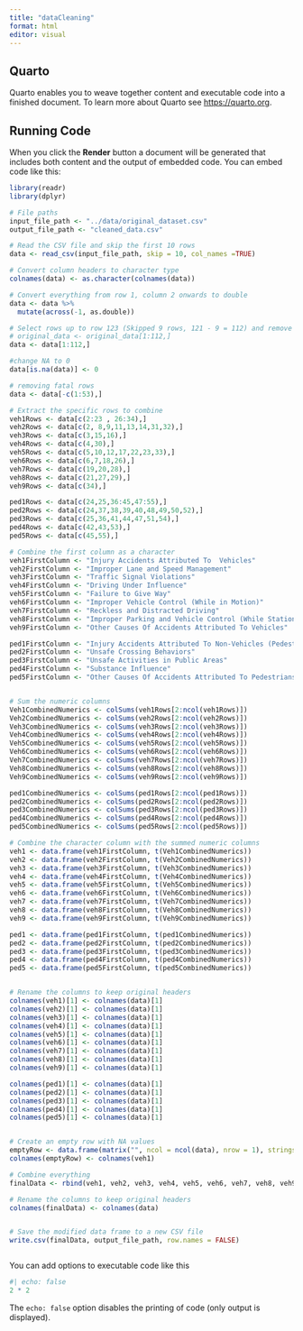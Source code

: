 ```yaml
---
title: "dataCleaning"
format: html
editor: visual
---
```


## Quarto

Quarto enables you to weave together content and executable code into a finished document. To learn more about Quarto see <https://quarto.org>.

## Running Code

When you click the **Render** button a document will be generated that includes both content and the output of embedded code. You can embed code like this:

```r
library(readr)
library(dplyr)

# File paths
input_file_path <- "../data/original_dataset.csv"
output_file_path <- "cleaned_data.csv"

# Read the CSV file and skip the first 10 rows
data <- read_csv(input_file_path, skip = 10, col_names =TRUE)

# Convert column headers to character type
colnames(data) <- as.character(colnames(data))

# Convert everything from row 1, column 2 onwards to double
data <- data %>%
  mutate(across(-1, as.double))

# Select rows up to row 123 (Skipped 9 rows, 121 - 9 = 112) and remove original combined rows
# original_data <- original_data[1:112,]
data <- data[1:112,]

#change NA to 0
data[is.na(data)] <- 0

# removing fatal rows
data <- data[-c(1:53),]

# Extract the specific rows to combine
veh1Rows <- data[c(2:23 , 26:34),]
veh2Rows <- data[c(2, 8,9,11,13,14,31,32),]
veh3Rows <- data[c(3,15,16),]
veh4Rows <- data[c(4,30),]
veh5Rows <- data[c(5,10,12,17,22,23,33),]
veh6Rows <- data[c(6,7,18,26),]
veh7Rows <- data[c(19,20,28),]
veh8Rows <- data[c(21,27,29),]
veh9Rows <- data[c(34),]

ped1Rows <- data[c(24,25,36:45,47:55),]
ped2Rows <- data[c(24,37,38,39,40,48,49,50,52),]
ped3Rows <- data[c(25,36,41,44,47,51,54),]
ped4Rows <- data[c(42,43,53),]
ped5Rows <- data[c(45,55),]

# Combine the first column as a character
veh1FirstColumn <- "Injury Accidents Attributed To  Vehicles"
veh2FirstColumn <- "Improper Lane and Speed Management"
veh3FirstColumn <- "Traffic Signal Violations"
veh4FirstColumn <- "Driving Under Influence"
veh5FirstColumn <- "Failure to Give Way"
veh6FirstColumn <- "Improper Vehicle Control (While in Motion)"
veh7FirstColumn <- "Reckless and Distracted Driving"
veh8FirstColumn <- "Improper Parking and Vehicle Control (While Stationary )"
veh9FirstColumn <- "Other Causes Of Accidents Attributed To Vehicles"

ped1FirstColumn <- "Injury Accidents Attributed To Non-Vehicles (Pedestrians, Cyclists, PMD)"
ped2FirstColumn <- "Unsafe Crossing Behaviors"
ped3FirstColumn <- "Unsafe Activities in Public Areas"
ped4FirstColumn <- "Substance Influence"
ped5FirstColumn <- "Other Causes Of Accidents Attributed To Pedestrians"


# Sum the numeric columns
Veh1CombinedNumerics <- colSums(veh1Rows[2:ncol(veh1Rows)])
Veh2CombinedNumerics <- colSums(veh2Rows[2:ncol(veh2Rows)])
Veh3CombinedNumerics <- colSums(veh3Rows[2:ncol(veh3Rows)])
Veh4CombinedNumerics <- colSums(veh4Rows[2:ncol(veh4Rows)])
Veh5CombinedNumerics <- colSums(veh5Rows[2:ncol(veh5Rows)])
Veh6CombinedNumerics <- colSums(veh6Rows[2:ncol(veh6Rows)])
Veh7CombinedNumerics <- colSums(veh7Rows[2:ncol(veh7Rows)])
Veh8CombinedNumerics <- colSums(veh8Rows[2:ncol(veh8Rows)])
Veh9CombinedNumerics <- colSums(veh9Rows[2:ncol(veh9Rows)])

ped1CombinedNumerics <- colSums(ped1Rows[2:ncol(ped1Rows)])
ped2CombinedNumerics <- colSums(ped2Rows[2:ncol(ped2Rows)])
ped3CombinedNumerics <- colSums(ped3Rows[2:ncol(ped3Rows)])
ped4CombinedNumerics <- colSums(ped4Rows[2:ncol(ped4Rows)])
ped5CombinedNumerics <- colSums(ped5Rows[2:ncol(ped5Rows)])

# Combine the character column with the summed numeric columns
veh1 <- data.frame(veh1FirstColumn, t(Veh1CombinedNumerics))
veh2 <- data.frame(veh2FirstColumn, t(Veh2CombinedNumerics))
veh3 <- data.frame(veh3FirstColumn, t(Veh3CombinedNumerics))
veh4 <- data.frame(veh4FirstColumn, t(Veh4CombinedNumerics))
veh5 <- data.frame(veh5FirstColumn, t(Veh5CombinedNumerics))
veh6 <- data.frame(veh6FirstColumn, t(Veh6CombinedNumerics))
veh7 <- data.frame(veh7FirstColumn, t(Veh7CombinedNumerics))
veh8 <- data.frame(veh8FirstColumn, t(Veh8CombinedNumerics))
veh9 <- data.frame(veh9FirstColumn, t(Veh9CombinedNumerics))

ped1 <- data.frame(ped1FirstColumn, t(ped1CombinedNumerics))
ped2 <- data.frame(ped2FirstColumn, t(ped2CombinedNumerics))
ped3 <- data.frame(ped3FirstColumn, t(ped3CombinedNumerics))
ped4 <- data.frame(ped4FirstColumn, t(ped4CombinedNumerics))
ped5 <- data.frame(ped5FirstColumn, t(ped5CombinedNumerics))


# Rename the columns to keep original headers
colnames(veh1)[1] <- colnames(data)[1]
colnames(veh2)[1] <- colnames(data)[1]
colnames(veh3)[1] <- colnames(data)[1]
colnames(veh4)[1] <- colnames(data)[1]
colnames(veh5)[1] <- colnames(data)[1]
colnames(veh6)[1] <- colnames(data)[1]
colnames(veh7)[1] <- colnames(data)[1]
colnames(veh8)[1] <- colnames(data)[1]
colnames(veh9)[1] <- colnames(data)[1]

colnames(ped1)[1] <- colnames(data)[1]
colnames(ped2)[1] <- colnames(data)[1]
colnames(ped3)[1] <- colnames(data)[1]
colnames(ped4)[1] <- colnames(data)[1]
colnames(ped5)[1] <- colnames(data)[1]


# Create an empty row with NA values
emptyRow <- data.frame(matrix("", ncol = ncol(data), nrow = 1), stringsAsFactors = FALSE)
colnames(emptyRow) <- colnames(veh1)

# Combine everything
finalData <- rbind(veh1, veh2, veh3, veh4, veh5, veh6, veh7, veh8, veh9, emptyRow, ped1, ped2, ped3, ped4, ped5)

# Rename the columns to keep original headers
colnames(finalData) <- colnames(data)


# Save the modified data frame to a new CSV file
write.csv(finalData, output_file_path, row.names = FALSE)



```

You can add options to executable code like this

```r
#| echo: false
2 * 2
```

The `echo: false` option disables the printing of code (only output is displayed).
